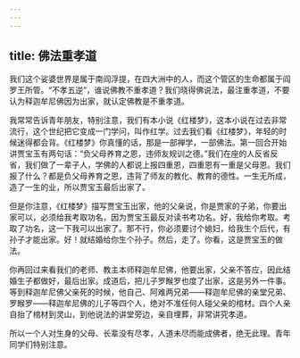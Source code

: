 ```yaml
---
---
---
```

title: 佛法重孝道
---




我们这个娑婆世界是属于南阎浮提，在四大洲中的人，而这个管区的生命都属于阎罗王所管。“不孝五逆”，谁说佛教不重孝道？我们晓得佛说法，最注重孝道，不要认为释迦牟尼佛因为出家，就认定佛教是不重孝道。

我常常告诉青年朋友，特别注意，我们有本小说《红楼梦》，这本小说在过去非常流行，这个世纪把它变成一门学问，叫作红学。过去我们看《红楼梦》，年轻的时候迷得都会背。《红楼梦》你真懂的话，那是一部禅学，一部佛法。第一回合开始讲贾宝玉有两句话：“负父母养育之恩，违师友规训之德。”我们在座的人反省反省，我们做了一辈子人，学佛的人都说上报四重恩，四重恩有一重是父母恩。我们报了什么？都是负父母养育之恩，违背了师友的教化、教育的德性。一生无所成，造了一生的业，所以贾宝玉最后出家了。

但是你注意，《红楼梦》描写贾宝玉出家，他的父亲说，你是贾家的子弟，你要出家可以，必须给我考取功名，因为贾宝玉最反对读书考功名。好，我给你考取。考取了功名，这一下我可以出家了。那不行，你必须要讨个媳妇，给我生个后代，有孙子才能出家。好！就结婚给你生个孙子。然后，走了。你看，这是贾宝玉的做法。

你再回过来看我们的老师、教主本师释迦牟尼佛，他要出家，父亲不答应，因此结婚生子都做好，最后出家。成道后，把儿子罗睺罗也度了出家，这是另外一件事。等到释迦牟尼佛父亲死的时候，他自己、阿难两兄弟——释迦牟尼佛的亲堂兄弟、罗睺罗——释迦牟尼佛的儿子等四个人，绝对不准任何人碰父亲的棺材。四个人亲自抬了棺材到灵山，到他说法的讲堂旁边，亲自埋葬，非常讲究孝道。

所以一个人对生身的父母、长辈没有尽孝，人道未尽而能成佛者，绝无此理。青年同学们特别注意。